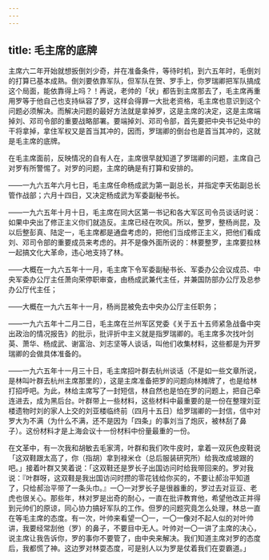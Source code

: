 ```yaml
---
---
---
```

title: 毛主席的底牌
---




主席六二年开始就想扳倒刘少奇，并在准备条件，等待时机，到六五年时，毛倒刘的打算已基本成熟。倒刘要依靠军队，但军队在贺、罗手上，你罗瑞卿把军队搞成这个局面，能依靠得上吗？！再说，老帅的「状」都告到主席那去了，毛主席再重用罗等于他自己也支持纵容了罗，这样会得罪一大批老资格，毛主席也意识到这个问题必须解决。而解决问题的最好方法就是拿掉罗，这是主席的决定，这是主席端掉刘、邓司令部的重要战略部署。要端掉刘、邓司令部，首先要把中央书记处中的干将拿掉，拿住军权又是首当其冲的，因而，罗瑞卿的倒台也是首当其冲的，这就是毛主席的底牌。

在毛主席面前，反映情况的自有人在，主席很早就知道了罗瑞卿的问题，主席自己对罗有所警惕了。对罗的问题，主席的确是有打算和安排的。

——一九六五年六月七日，毛主席任命杨成武为第一副总长，并指定李天佑副总长管作战部；六月十四日，又决定杨成武为军委副秘书长。

——一九六五年十月十日，毛主席在同大区第一书记和各大军区司令员谈话时说：如果中央出了修正主义你们就造反。主席已经在吹风。所以，整罗，整杨尚昆，及以后整彭真、陆定一，毛主席都是通盘考虑的，把他们当成修正主义，把他们看成刘、邓司令部的重要成员来考虑的。并不是像外面所说的：林要整罗，主席要拉林一起搞文化大革命，违心地支持了林。

——大概在一九六五年十一月，毛主席下令军委副秘书长、军委办公会议成员、中央军委办公厅主任萧向荣停职审查，由杨成武兼代主任，并兼国防部办公厅及总参办公厅代主任；

——大概在一九六五年十一月，杨尚昆被免去中央办公厅主任职务；

——一九六五年十二月二日，毛主席在兰州军区党委《关于五十五师紧急战备中突出政治的情况报告》的批示，批评折中主义就是指罗瑞卿的。毛主席多次找叶剑英、萧华、杨成武、谢富治、刘志坚等人谈话，叫他们收集材料，这些都是为开罗瑞卿的会做具体准备的。

——一九六五年十一月三十日，毛主席招叶群去杭州谈话（不是如一些文章所说，是林叫叶群去杭州主席那里的），这是主席准备把罗的问题向林摊牌了，也是给林打招呼吧。为此，林给主席写了一封短信，林自然也是怕在罗的问题上，把自己牵连进去，成为黑后台。叶群带上一些材料，这些材料中最重要的是一份在整理刘亚楼遗物时刘的家人上交的刘亚楼临终前（四月十五日）给罗瑞卿的一封信，信中对罗大为不满（为什么不满，还不是因为「四条」的事刘当了炮灰，被林刮了鼻子）。这份材料才是上海会议十一份材料中份量最重的一份。

在文革中，有一次我和胡敏去毛家湾，叶群和我们吹牛皮时，拿着一双灰色皮鞋说「这双鞋跟太高了，你（指胡）拿到禄米仓（总后服装研究所）给我改成坡跟的吧。」接着叶群又笑着说：「这双鞋还是罗长子出国访问时给我带回来的。罗对我说：『叶群呀，这双鞋是我出国访问时攒的零花钱给你买的，不要让郝治平知道了，只给郝治平带了一条头巾。』一〇一对罗长子是很器重的，罗过去对豆豆、老虎也很关心。那些年，林对罗是出奇的耐心，一直在批评教育他，希望他改正并得到元帅们的原谅，同心协力搞好军队的工作。但罗的问题究竟怎么处理，林总一直在等毛主席的态度。有一次，叶帅来看望一〇一，一〇一像对不起人似的对叶帅讲，我要经常刮他（罗）的鼻子，不要目中无人。叶帅对一〇一讲了主席的决心，说主席让我告诉你，罗的事你不要管了，由中央来解决。我们知道主席对罗的态度后，我都慌了神。这边罗对林耍态度，可是别人以为罗是仗着我们在耍霸道。」